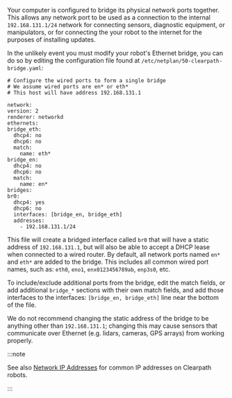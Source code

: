 Your computer is configured to bridge its physical network ports together. This allows any network port to be used
as a connection to the internal `192.168.131.1/24` network for connecting sensors, diagnostic equipment, or
manipulators, or for connecting the your robot to the internet for the purposes of installing updates.

In the unlikely event you must modify your robot's Ethernet bridge, you can do so by editing the configuration
file found at `/etc/netplan/50-clearpath-bridge.yaml`:

```
# Configure the wired ports to form a single bridge
# We assume wired ports are en* or eth*
# This host will have address 192.168.131.1

network:
version: 2
renderer: networkd
ethernets:
bridge_eth:
  dhcp4: no
  dhcp6: no
  match:
    name: eth*
bridge_en:
  dhcp4: no
  dhcp6: no
  match:
    name: en*
bridges:
br0:
  dhcp4: yes
  dhcp6: no
  interfaces: [bridge_en, bridge_eth]
  addresses:
    - 192.168.131.1/24
```

This file will create a bridged interface called `br0` that will have a static address of `192.168.131.1`,
but will also be able to accept a DHCP lease when connected to a wired router. By default, all network
ports named `en*` and `eth*` are added to the bridge. This includes all common wired port names, such as:
`eth0`, `eno1`, `enx0123456789ab`, `enp3s0`, etc.

To include/exclude additional ports from the bridge, edit the match fields, or add additional `bridge_*`
sections with their own match fields, and add those interfaces to the interfaces: `[bridge_en, bridge_eth]`
line near the bottom of the file.

We do not recommend changing the static address of the bridge to be anything other than `192.168.131.1`;
changing this may cause sensors that communicate over Ethernet (e.g. lidars, cameras, GPS arrays) from
working properly.

:::note

See also [Network IP Addresses](../../../ros/networking/network_ip_addresses) for common IP addresses
on Clearpath robots.

:::
